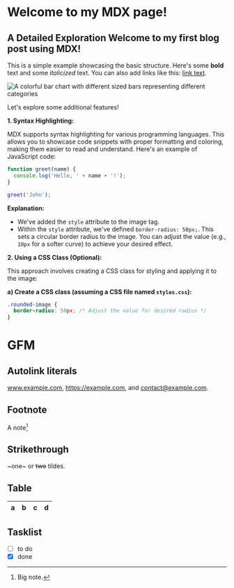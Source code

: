# Welcome to my MDX page!

## A Detailed Exploration Welcome to my first blog post using MDX!

This is a simple example showcasing the basic structure. Here's some **bold** text and some _italicized_ text. You can also add links like this: [link text](https://www.example.com).

![A colorful bar chart with different sized bars representing different categories](https://images.pexels.com/photos/262508/pexels-photo-262508.jpeg)

Let's explore some additional features!

**1. Syntax Highlighting:**

MDX supports syntax highlighting for various programming languages. This allows you to showcase code snippets with proper formatting and coloring, making them easier to read and understand. Here's an example of JavaScript code:

```javascript
function greet(name) {
  console.log('Hello, ' + name + '!');
}

greet('John');
```

**Explanation:**

- We've added the `style` attribute to the image tag.
- Within the `style` attribute, we've defined `border-radius: 50px;`. This sets a circular border radius to the image. You can adjust the value (e.g., `10px` for a softer curve) to achieve your desired effect.

**2. Using a CSS Class (Optional):**

This approach involves creating a CSS class for styling and applying it to the image:

**a) Create a CSS class (assuming a CSS file named `styles.css`):**

```css
.rounded-image {
  border-radius: 50px; /* Adjust the value for desired radius */
}
```

# GFM

## Autolink literals

www.example.com, https://example.com, and contact@example.com.

## Footnote

A note[^1]

[^1]: Big note.

## Strikethrough

~one~ or ~~two~~ tildes.

## Table

| a | b  |  c |  d  |
| - | :- | -: | :-: |

## Tasklist

* [ ] to do
* [x] done
